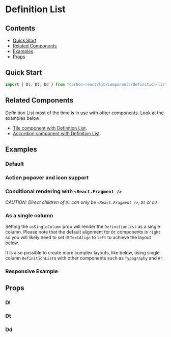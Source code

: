 

<Meta of={DefinitionListStories} />

# Definition List

## Contents

- [Quick Start](#quick-start)
- [Related Components](#related-components)
- [Examples](#examples)
- [Props](#props)

## Quick Start

```javascript
import { Dl, Dt, Dd } from "carbon-react/lib/components/definition-list";
```

## Related Components

Definition List most of the time is in use with other components. Look at the examples below

- [Tile component with Definition List](/?path=/docs/tile--with-definition-list-default "Tile component with Definition List").
- [Accordion component with Definition List](/?path=/docs/accordion--with-a-definition-list "Accordion component with Definition List").

## Examples

### Default

<Canvas of={DefinitionListStories.DefaultStory} />

### Action popover and icon support

<Canvas of={DefinitionListStories.ActionPopoverAndIconSupport} />

### Conditional rendering with `<React.Fragment />`

_CAUTION: Direct children of `Dl` can only be `<React.Fragment />`, `Dt` or `Dd`_

<Canvas of={DefinitionListStories.WithConditionalRendering} />

### As a single column

Setting the `asSingleColumn` prop will render the `DefinitionList` as a single column. Please note that the default alignment
for `Dt` components is `right` so you will likely need to set `dtTextAlign` to `left` to achieve the layout below.

<Canvas of={DefinitionListStories.AsASingleColumn} />

It is also possible to create more complex layouts, like below, using single column `DefinitionList`s with other components
such as `Typography` and `Hr`.

<Canvas of={DefinitionListStories.MultipleSingleColumnsWithSegments} />

### Responsive Example

<Canvas of={DefinitionListStories.Responsive} />

## Props

### Dl

<ArgTypes of={DefinitionListStories} />

### Dt

<ArgTypes of={DtStories} />

### Dd

<ArgTypes of={DdStories} />

